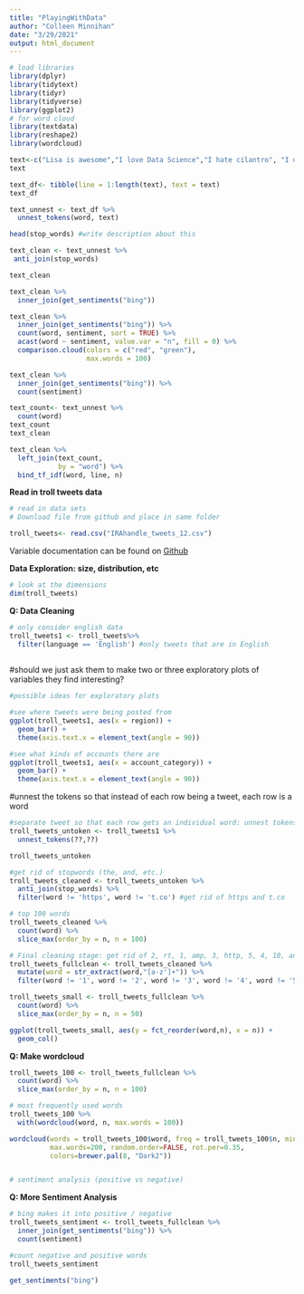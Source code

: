 ```yaml
---
title: "PlayingWithData"
author: "Colleen Minnihan"
date: "3/29/2021"
output: html_document
---
```


```r
# load libraries 
library(dplyr)
library(tidytext)
library(tidyr)
library(tidyverse)
library(ggplot2)
# for word cloud
library(textdata)
library(reshape2)
library(wordcloud)
```


```r



text<-c("Lisa is awesome","I love Data Science","I hate cilantro", "I dislike vegetables", "I enjoy smiling", "I hate exams", "I love travelling")
text

```
```r
text_df<- tibble(line = 1:length(text), text = text)
text_df
```

```r
text_unnest <- text_df %>% 
  unnest_tokens(word, text)
```


```r
head(stop_words) #write description about this

text_clean <- text_unnest %>% 
 anti_join(stop_words) 

text_clean
```

```r
text_clean %>%
  inner_join(get_sentiments("bing")) 

text_clean %>%
  inner_join(get_sentiments("bing")) %>%
  count(word, sentiment, sort = TRUE) %>%
  acast(word ~ sentiment, value.var = "n", fill = 0) %>%
  comparison.cloud(colors = c("red", "green"),
                   max.words = 100)
```
```r
text_clean %>%
  inner_join(get_sentiments("bing")) %>% 
  count(sentiment)
```
```r

text_count<- text_unnest %>% 
  count(word)
text_count
text_clean

text_clean %>% 
  left_join(text_count, 
            by = "word") %>% 
  bind_tf_idf(word, line, n)
```
**Read in troll tweets data**

```r
# read in data sets
# Download file from github and place in same folder

troll_tweets<- read.csv("IRAhandle_tweets_12.csv")

```

Variable documentation can be found on [Github](https://github.com/fivethirtyeight/russian-troll-tweets/)

**Data Exploration: size, distribution, etc**

```r
# look at the dimensions
dim(troll_tweets)


```

**Q: Data Cleaning**

```r
# only consider english data 
troll_tweets1 <- troll_tweets%>%
  filter(language == 'English') #only tweets that are in English
  

```

#should we just ask them to make two or three exploratory plots of variables they find interesting?
```r
#possible ideas for exploratory plots

#see where tweets were being posted from
ggplot(troll_tweets1, aes(x = region)) +
  geom_bar() +
  theme(axis.text.x = element_text(angle = 90))

#see what kinds of accounts there are
ggplot(troll_tweets1, aes(x = account_category)) +
  geom_bar() +
  theme(axis.text.x = element_text(angle = 90))
```

#unnest the tokens so that instead of each row being a tweet, each row is a word
```r
#separate tweet so that each row gets an individual word: unnest tokens
troll_tweets_untoken <- troll_tweets1 %>%
  unnest_tokens(??,??)

troll_tweets_untoken

#get rid of stopwords (the, and, etc.)
troll_tweets_cleaned <- troll_tweets_untoken %>%
  anti_join(stop_words) %>%
  filter(word != 'https', word != 't.co') #get rid of https and t.co

# top 100 words 
troll_tweets_cleaned %>%
  count(word) %>%
  slice_max(order_by = n, n = 100)
```

```r
# Final cleaning stage: get rid of 2, rt, 1, amp, 3, http, 5, 4, 10, and single letter words
troll_tweets_fullclean <- troll_tweets_cleaned %>%
  mutate(word = str_extract(word,"[a-z']+")) %>%
  filter(word != '1', word != '2', word != '3', word != '4', word != '5', word != '10', word != 'rt', word != 'amp', word != 'http', !(word %in% letters))
```

```r
troll_tweets_small <- troll_tweets_fullclean %>%
  count(word) %>%
  slice_max(order_by = n, n = 50)

ggplot(troll_tweets_small, aes(y = fct_reorder(word,n), x = n)) +
  geom_col()
```

**Q: Make wordcloud**
```r
troll_tweets_100 <- troll_tweets_fullclean %>%
  count(word) %>%
  slice_max(order_by = n, n = 100)

# most frequently used words
troll_tweets_100 %>%
  with(wordcloud(word, n, max.words = 100))

wordcloud(words = troll_tweets_100$word, freq = troll_tweets_100$n, min.freq = 1,
          max.words=200, random.order=FALSE, rot.per=0.35, 
          colors=brewer.pal(8, "Dark2"))


# sentiment analysis (positive vs negative)


```

**Q: More Sentiment Analysis**

```r
# bing makes it into positive / negative
troll_tweets_sentiment <- troll_tweets_fullclean %>%
  inner_join(get_sentiments("bing")) %>%
  count(sentiment)

#count negative and positive words
troll_tweets_sentiment

get_sentiments("bing")
```




